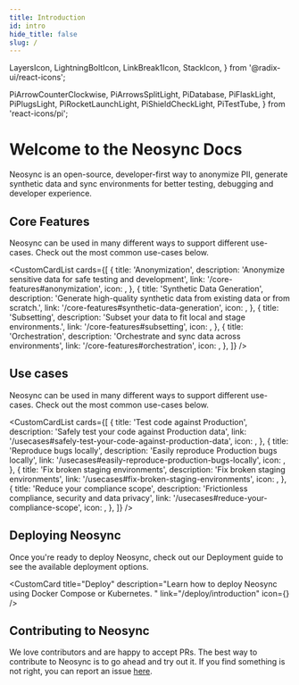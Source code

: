 ```yaml
---
title: Introduction
id: intro
hide_title: false
slug: /
---
```



  LayersIcon,
  LightningBoltIcon,
  LinkBreak1Icon,
  StackIcon,
} from '@radix-ui/react-icons';




  PiArrowCounterClockwise,
  PiArrowsSplitLight,
  PiDatabase,
  PiFlaskLight,
  PiPlugsLight,
  PiRocketLaunchLight,
  PiShieldCheckLight,
  PiTestTube,
} from 'react-icons/pi';

# Welcome to the Neosync Docs

Neosync is an open-source, developer-first way to anonymize PII, generate synthetic data and sync environments for better
testing, debugging and developer experience.

<HeroImage />

## Core Features

Neosync can be used in many different ways to support different use-cases. Check out the most common use-cases below.

<CustomCardList
  cards={[
    {
      title: 'Anonymization',
      description: 'Anonymize sensitive data for safe testing and development',
      link: '/core-features#anonymization',
      icon: <LinkBreak1Icon />,
    },
    {
      title: 'Synthetic Data Generation',
      description:
        'Generate high-quality synthetic data from existing data or from scratch.',
      link: '/core-features#synthetic-data-generation',
      icon: <PiFlaskLight />,
    },
    {
      title: 'Subsetting',
      description: 'Subset your data to fit local and stage environments.',
      link: '/core-features#subsetting',
      icon: <BsFunnel />,
    },
    {
      title: 'Orchestration',
      description: 'Orchestrate and sync data across environments',
      link: '/core-features#orchestration',
      icon: <PiArrowsSplitLight />,
    },
  ]}
/>

## Use cases

Neosync can be used in many different ways to support different use-cases. Check out the most common use-cases below.

<CustomCardList
  cards={[
    {
      title: 'Test code against Production',
      description: 'Safely test your code against Production data',
      link: '/usecases#safely-test-your-code-against-production-data',
      icon: <PiTestTube />,
    },
    {
      title: 'Reproduce bugs locally',
      description: 'Easily reproduce Production bugs locally',
      link: '/usecases#easily-reproduce-production-bugs-locally',
      icon: <PiArrowCounterClockwise />,
    },
    {
      title: 'Fix broken staging environments',
      description: 'Fix broken staging environments',
      link: '/usecases#fix-broken-staging-environments',
      icon: <PiDatabase />,
    },
    {
      title: 'Reduce your compliance scope',
      description: 'Frictionless compliance, security and data privacy',
      link: '/usecases#reduce-your-compliance-scope',
      icon: <PiShieldCheckLight />,
    },
  ]}
/>

## Deploying Neosync

Once you're ready to deploy Neosync, check out our Deployment guide to see the available deployment options.

<CustomCard
  title="Deploy"
  description="Learn how to deploy Neosync using Docker Compose or Kubernetes. "
  link="/deploy/introduction"
  icon={<PiRocketLaunchLight />}
/>

## Contributing to Neosync

We love contributors and are happy to accept PRs. The best way to contribute to Neosync is to go ahead and try out it. If you find something is not right, you can report an issue [here](https://github.com/nucleuscloud/neosync/issues/new?assignees=&labels=bug&template=bug_report.md).
